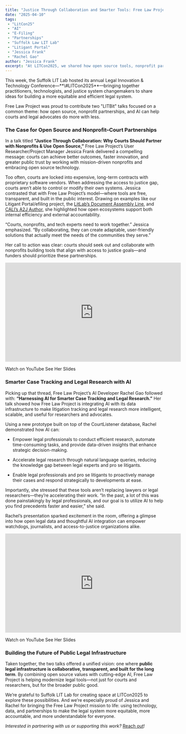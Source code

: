 ```yaml
---
title: "Justice Through Collaboration and Smarter Tools: Free Law Project at LITCon2025"
date: "2025-04-10"
tags:
 - "LitCon25"
 - "AI"
 - "E-Filing"
 - "Partnerships"
 - "Suffolk Law LIT Lab"
 - "Litigant Portal"
 - "Jessica Frank"
 - "Rachel Gao"
author: "Jessica Frank"
excerpt: "At LITCon2025, we shared how open source tools, nonprofit partnerships, and AI can help courts and advocates work smarter and serve the public better. Our talks spotlighted real-world innovations that make legal systems more equitable, transparent, and efficient."
---
```



<p className="lead">This week, the Suffolk LIT Lab hosted its annual Legal Innovation & Technology Conference—**\#LITCon2025**—bringing together practitioners, technologists, and justice system changemakers to share ideas for building a more equitable and efficient legal system.</p>

Free Law Project was proud to contribute two "LITBit" talks focused on a common theme: how open source, nonprofit partnerships, and AI can help courts and legal advocates do more with less.

### The Case for Open Source and Nonprofit–Court Partnerships

In a talk titled **“Justice Through Collaboration: Why Courts Should Partner with Nonprofits & Use Open Source,”** Free Law Project’s User Researcher/Project Manager Jessica Frank delivered a compelling message: courts can achieve better outcomes, faster innovation, and greater public trust by working with mission-driven nonprofits and embracing open source technology.

Too often, courts are locked into expensive, long-term contracts with proprietary software vendors. When addressing the access to justice gap, courts aren’t able to control or modify their own systems. Jessica contrasted that with Free Law Project’s model—where tools are free, transparent, and built in the public interest. Drawing on examples like our Litigant Portal/efiling project, the [LitLab’s Document Assembly Line](https://assemblyline.suffolklitlab.org/), and [CALI’s A2J Author](http://www.a2jauthor.org), she highlighted how open ecosystems support both internal efficiency and external accountability.

“Courts, nonprofits, and tech experts need to work together.” Jessica emphasized. “By collaborating, they can create adaptable, user-friendly solutions that actually meet the needs of the communities they serve.”

Her call to action was clear: courts should seek out and collaborate with nonprofits building tools that align with access to justice goals—and funders should prioritize these partnerships.

<iframe 
  width="560" 
  height="315" 
  src="https://www.youtube.com/embed/qHzcfhhvSVk?t=722" 
  title="YouTube video player"
  frameborder="0" 
  allow="accelerometer; autoplay; clipboard-write; encrypted-media; gyroscope; picture-in-picture; web-share" 
  referrerpolicy="strict-origin-when-cross-origin" 
  allowfullscreen>
</iframe>

<p className="text-center">
  <PurpleButton href="https://www.youtube.com/live/qHzcfhhvSVk?si=vamAjGFZ_b46GMhM&t=722" size="lg">Watch on YouTube</PurpleButton>
  <PurpleButton href="https://drive.google.com/file/d/1_ZzydMCnecyjhLqmPjEFbUCh-agpGDCs/view" size="lg">See Her Slides</PurpleButton>
</p>
 

### Smarter Case Tracking and Legal Research with AI

Picking up that thread, Free Law Project’s AI Developer Rachel Gao followed with: **“Harnessing AI for Smarter Case Tracking and Legal Research.”** Her talk showed how Free Law Project is integrating AI with its data infrastructure to make litigation tracking and legal research more intelligent, scalable, and useful for researchers and advocates.

Using a new prototype built on top of the CourtListener database, Rachel demonstrated how AI can:

* Empower legal professionals to conduct efficient research, automate time-consuming tasks, and provide data-driven insights that enhance strategic decision-making. 

* Accelerate legal research through natural language queries, reducing the knowledge gap between legal experts and pro se litigants. 

* Enable legal professionals and pro se litigants to proactively manage their cases and respond strategically to developments at ease.

Importantly, she stressed that these tools aren’t replacing lawyers or legal researchers—they’re accelerating their work. “In the past, a lot of this was done painstakingly by legal professionals, and our goal is to utilize AI to help you find precedents faster and easier,” she said.

Rachel’s presentation sparked excitement in the room, offering a glimpse into how open legal data and thoughtful AI integration can empower watchdogs, journalists, and access-to-justice organizations alike.

<iframe width="560" height="315" src="https://www.youtube.com/embed/qHzcfhhvSVk?t=1079s" title="YouTube video player" frameborder="0" allow="accelerometer; autoplay; clipboard-write; encrypted-media; gyroscope; picture-in-picture; web-share" referrerpolicy="strict-origin-when-cross-origin" allowfullscreen></iframe>

<p className="text-center">
  <PurpleButton href="https://www.youtube.com/live/qHzcfhhvSVk?t=1079s" size="lg">Watch on YouTube</PurpleButton>
  <PurpleButton href="https://docs.google.com/presentation/d/1ed97JeZPCe5v46rC5DrKkR-lwm_xp1Ya7_txsCQ-XLU/edit" size="lg">See Her Slides</PurpleButton>
</p>
 

### Building the Future of Public Legal Infrastructure

Taken together, the two talks offered a unified vision: one where **public legal infrastructure is collaborative, transparent, and built for the long term**. By combining open source values with cutting-edge AI, Free Law Project is helping modernize legal tools—not just for courts and researchers, but for the broader public good.

We’re grateful to Suffolk LIT Lab for creating space at LITCon2025 to explore these possibilities. And we’re especially proud of Jessica and Rachel for bringing the Free Law Project mission to life: using technology, data, and partnerships to make the legal system more equitable, more accountable, and more understandable for everyone.

*Interested in partnering with us or supporting this work?* [Reach out](https://free.law/about/)!